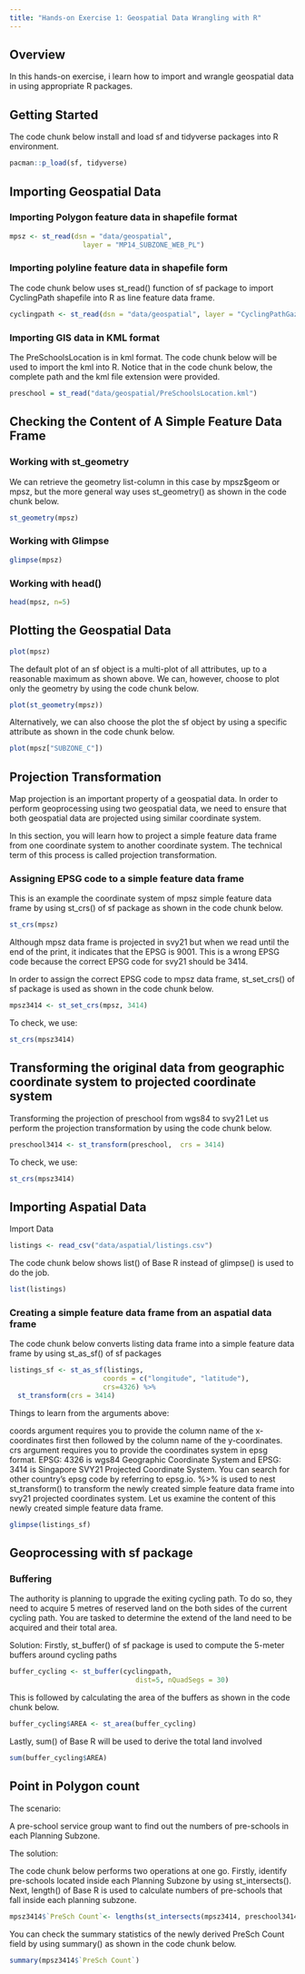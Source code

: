 ```yaml
---
title: "Hands-on Exercise 1: Geospatial Data Wrangling with R"
---
```


## Overview

In this hands-on exercise, i learn how to import and wrangle geospatial data in using appropriate R packages.

## Getting Started

The code chunk below install and load sf and tidyverse packages into R environment.

```r
pacman::p_load(sf, tidyverse)

```

## Importing Geospatial Data

### Importing Polygon feature data in shapefile format

```r
mpsz <- st_read(dsn = "data/geospatial", 
                  layer = "MP14_SUBZONE_WEB_PL")
```
### Importing polyline feature data in shapefile form
The code chunk below uses st_read() function of sf package to import CyclingPath shapefile into R as line feature data frame.
```r
cyclingpath <- st_read(dsn = "data/geospatial", layer = "CyclingPathGazette")
```

### Importing GIS data in KML format
The PreSchoolsLocation is in kml format. The code chunk below will be used to import the kml into R. Notice that in the code chunk below, the complete path and the kml file extension were provided.

```r
preschool = st_read("data/geospatial/PreSchoolsLocation.kml")
```

## Checking the Content of A Simple Feature Data Frame
### Working with st_geometry
We can retrieve the geometry list-column in this case by mpsz$geom or mpsz, but the more general way uses st_geometry() as shown in the code chunk below.
```r
st_geometry(mpsz)
```
### Working with Glimpse
```r
glimpse(mpsz)
```
### Working with head()
```r
head(mpsz, n=5)  
```
## Plotting the Geospatial Data
```r
plot(mpsz)
```
The default plot of an sf object is a multi-plot of all attributes, up to a reasonable maximum as shown above. We can, however, choose to plot only the geometry by using the code chunk below.
```r
plot(st_geometry(mpsz))
```
Alternatively, we can also choose the plot the sf object by using a specific attribute as shown in the code chunk below.

```r
plot(mpsz["SUBZONE_C"])
```

## Projection Transformation
Map projection is an important property of a geospatial data. In order to perform geoprocessing using two geospatial data, we need to ensure that both geospatial data are projected using similar coordinate system.

In this section, you will learn how to project a simple feature data frame from one coordinate system to another coordinate system. The technical term of this process is called projection transformation.

### Assigning EPSG code to a simple feature data frame
This is an example the coordinate system of mpsz simple feature data frame by using st_crs() of sf package as shown in the code chunk below.
```r
st_crs(mpsz)
```
Although mpsz data frame is projected in svy21 but when we read until the end of the print, it indicates that the EPSG is 9001. This is a wrong EPSG code because the correct EPSG code for svy21 should be 3414.

In order to assign the correct EPSG code to mpsz data frame, st_set_crs() of sf package is used as shown in the code chunk below.

```r
mpsz3414 <- st_set_crs(mpsz, 3414)
```

To check, we use:
```r
st_crs(mpsz3414)

```

## Transforming the original data from geographic coordinate system to projected coordinate system
Transforming the projection of preschool from wgs84 to svy21
Let us perform the projection transformation by using the code chunk below.
```r
preschool3414 <- st_transform(preschool,  crs = 3414)
```
To check, we use:
```r
st_crs(mpsz3414)
```

## Importing Aspatial Data
Import Data
```r
listings <- read_csv("data/aspatial/listings.csv") 
```

The code chunk below shows list() of Base R instead of glimpse() is used to do the job.

```r
list(listings) 
```
### Creating a simple feature data frame from an aspatial data frame
The code chunk below converts listing data frame into a simple feature data frame by using st_as_sf() of sf packages
```r
listings_sf <- st_as_sf(listings, 
                       coords = c("longitude", "latitude"),
                       crs=4326) %>%
  st_transform(crs = 3414)
```

Things to learn from the arguments above:

coords argument requires you to provide the column name of the x-coordinates first then followed by the column name of the y-coordinates.
crs argument requires you to provide the coordinates system in epsg format. EPSG: 4326 is wgs84 Geographic Coordinate System and EPSG: 3414 is Singapore SVY21 Projected Coordinate System. You can search for other country’s epsg code by referring to epsg.io.
%>% is used to nest st_transform() to transform the newly created simple feature data frame into svy21 projected coordinates system.
Let us examine the content of this newly created simple feature data frame.

```r
glimpse(listings_sf)
```
## Geoprocessing with sf package
### Buffering
The authority is planning to upgrade the exiting cycling path. To do so, they need to acquire 5 metres of reserved land on the both sides of the current cycling path. You are tasked to determine the extend of the land need to be acquired and their total area.

Solution:
Firstly, st_buffer() of sf package is used to compute the 5-meter buffers around cycling paths
```r
buffer_cycling <- st_buffer(cyclingpath, 
                               dist=5, nQuadSegs = 30)
```

This is followed by calculating the area of the buffers as shown in the code chunk below.

```r
buffer_cycling$AREA <- st_area(buffer_cycling)
```
Lastly, sum() of Base R will be used to derive the total land involved

```r
sum(buffer_cycling$AREA)
```

## Point in Polygon count
The scenario:

A pre-school service group want to find out the numbers of pre-schools in each Planning Subzone.

The solution:

The code chunk below performs two operations at one go. Firstly, identify pre-schools located inside each Planning Subzone by using st_intersects(). Next, length() of Base R is used to calculate numbers of pre-schools that fall inside each planning subzone.
```r
mpsz3414$`PreSch Count`<- lengths(st_intersects(mpsz3414, preschool3414))
```
You can check the summary statistics of the newly derived PreSch Count field by using summary() as shown in the code chunk below.
```r
summary(mpsz3414$`PreSch Count`)
```
